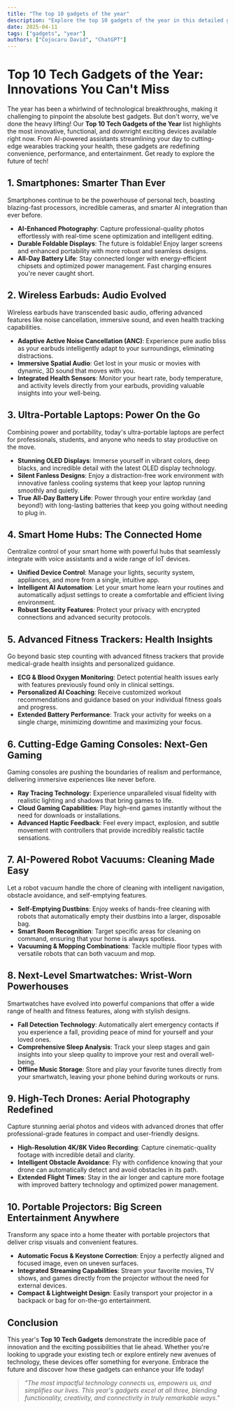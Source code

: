 ```yaml
---
title: "The top 10 gadgets of the year"
description: "Explore the top 10 gadgets of the year in this detailed guide, offering insights, strategies, and practical tips to enhance your understanding and application of the topic."
date: 2025-04-11
tags: ["gadgets", "year"]
authors: ["Cojocaru David", "ChatGPT"]
---
```


# Top 10 Tech Gadgets of the Year: Innovations You Can't Miss

The year has been a whirlwind of technological breakthroughs, making it challenging to pinpoint the absolute best gadgets. But don't worry, we've done the heavy lifting! Our **Top 10 Tech Gadgets of the Year** list highlights the most innovative, functional, and downright exciting devices available right now. From AI-powered assistants streamlining your day to cutting-edge wearables tracking your health, these gadgets are redefining convenience, performance, and entertainment. Get ready to explore the future of tech!

## 1. Smartphones: Smarter Than Ever

Smartphones continue to be the powerhouse of personal tech, boasting blazing-fast processors, incredible cameras, and smarter AI integration than ever before.

- **AI-Enhanced Photography**: Capture professional-quality photos effortlessly with real-time scene optimization and intelligent editing.
- **Durable Foldable Displays**: The future is foldable! Enjoy larger screens and enhanced portability with more robust and seamless designs.
- **All-Day Battery Life**: Stay connected longer with energy-efficient chipsets and optimized power management. Fast charging ensures you're never caught short.

## 2. Wireless Earbuds: Audio Evolved

Wireless earbuds have transcended basic audio, offering advanced features like noise cancellation, immersive sound, and even health tracking capabilities.

- **Adaptive Active Noise Cancellation (ANC)**: Experience pure audio bliss as your earbuds intelligently adapt to your surroundings, eliminating distractions.
- **Immersive Spatial Audio**: Get lost in your music or movies with dynamic, 3D sound that moves with you.
- **Integrated Health Sensors**: Monitor your heart rate, body temperature, and activity levels directly from your earbuds, providing valuable insights into your well-being.

## 3. Ultra-Portable Laptops: Power On the Go

Combining power and portability, today's ultra-portable laptops are perfect for professionals, students, and anyone who needs to stay productive on the move.

- **Stunning OLED Displays**: Immerse yourself in vibrant colors, deep blacks, and incredible detail with the latest OLED display technology.
- **Silent Fanless Designs**: Enjoy a distraction-free work environment with innovative fanless cooling systems that keep your laptop running smoothly and quietly.
- **True All-Day Battery Life**: Power through your entire workday (and beyond!) with long-lasting batteries that keep you going without needing to plug in.

## 4. Smart Home Hubs: The Connected Home

Centralize control of your smart home with powerful hubs that seamlessly integrate with voice assistants and a wide range of IoT devices.

- **Unified Device Control**: Manage your lights, security system, appliances, and more from a single, intuitive app.
- **Intelligent AI Automation**: Let your smart home learn your routines and automatically adjust settings to create a comfortable and efficient living environment.
- **Robust Security Features**: Protect your privacy with encrypted connections and advanced security protocols.

## 5. Advanced Fitness Trackers: Health Insights

Go beyond basic step counting with advanced fitness trackers that provide medical-grade health insights and personalized guidance.

- **ECG & Blood Oxygen Monitoring**: Detect potential health issues early with features previously found only in clinical settings.
- **Personalized AI Coaching**: Receive customized workout recommendations and guidance based on your individual fitness goals and progress.
- **Extended Battery Performance**: Track your activity for weeks on a single charge, minimizing downtime and maximizing your focus.

## 6. Cutting-Edge Gaming Consoles: Next-Gen Gaming

Gaming consoles are pushing the boundaries of realism and performance, delivering immersive experiences like never before.

- **Ray Tracing Technology**: Experience unparalleled visual fidelity with realistic lighting and shadows that bring games to life.
- **Cloud Gaming Capabilities**: Play high-end games instantly without the need for downloads or installations.
- **Advanced Haptic Feedback**: Feel every impact, explosion, and subtle movement with controllers that provide incredibly realistic tactile sensations.

## 7. AI-Powered Robot Vacuums: Cleaning Made Easy

Let a robot vacuum handle the chore of cleaning with intelligent navigation, obstacle avoidance, and self-emptying features.

- **Self-Emptying Dustbins**: Enjoy weeks of hands-free cleaning with robots that automatically empty their dustbins into a larger, disposable bag.
- **Smart Room Recognition**: Target specific areas for cleaning on command, ensuring that your home is always spotless.
- **Vacuuming & Mopping Combinations**: Tackle multiple floor types with versatile robots that can both vacuum and mop.

## 8. Next-Level Smartwatches: Wrist-Worn Powerhouses

Smartwatches have evolved into powerful companions that offer a wide range of health and fitness features, along with stylish designs.

- **Fall Detection Technology**: Automatically alert emergency contacts if you experience a fall, providing peace of mind for yourself and your loved ones.
- **Comprehensive Sleep Analysis**: Track your sleep stages and gain insights into your sleep quality to improve your rest and overall well-being.
- **Offline Music Storage**: Store and play your favorite tunes directly from your smartwatch, leaving your phone behind during workouts or runs.

## 9. High-Tech Drones: Aerial Photography Redefined

Capture stunning aerial photos and videos with advanced drones that offer professional-grade features in compact and user-friendly designs.

- **High-Resolution 4K/8K Video Recording**: Capture cinematic-quality footage with incredible detail and clarity.
- **Intelligent Obstacle Avoidance**: Fly with confidence knowing that your drone can automatically detect and avoid obstacles in its path.
- **Extended Flight Times**: Stay in the air longer and capture more footage with improved battery technology and optimized power management.

## 10. Portable Projectors: Big Screen Entertainment Anywhere

Transform any space into a home theater with portable projectors that deliver crisp visuals and convenient features.

- **Automatic Focus & Keystone Correction**: Enjoy a perfectly aligned and focused image, even on uneven surfaces.
- **Integrated Streaming Capabilities**: Stream your favorite movies, TV shows, and games directly from the projector without the need for external devices.
- **Compact & Lightweight Design**: Easily transport your projector in a backpack or bag for on-the-go entertainment.

## Conclusion

This year's **Top 10 Tech Gadgets** demonstrate the incredible pace of innovation and the exciting possibilities that lie ahead. Whether you're looking to upgrade your existing tech or explore entirely new avenues of technology, these devices offer something for everyone. Embrace the future and discover how these gadgets can enhance your life today!

> _"The most impactful technology connects us, empowers us, and simplifies our lives. This year's gadgets excel at all three, blending functionality, creativity, and connectivity in truly remarkable ways."_
